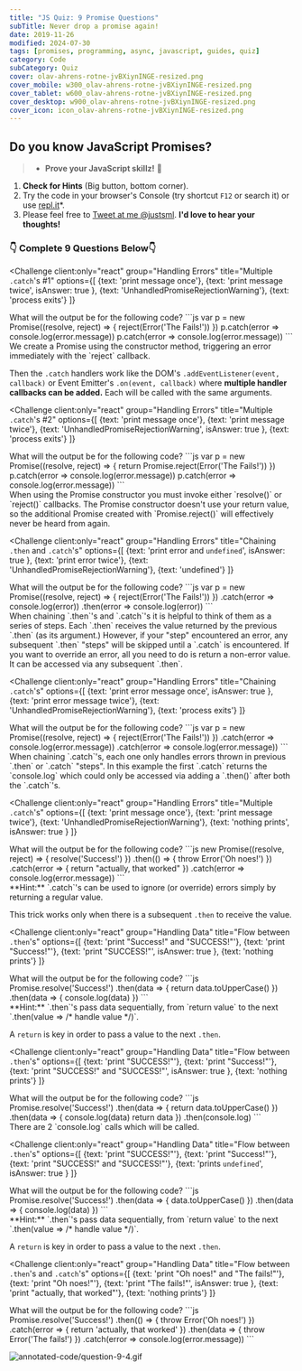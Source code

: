 ```yaml
---
title: "JS Quiz: 9 Promise Questions"
subTitle: Never drop a promise again!
date: 2019-11-26
modified: 2024-07-30
tags: [promises, programming, async, javascript, guides, quiz]
category: Code
subCategory: Quiz
cover: olav-ahrens-rotne-jvBXiynINGE-resized.png
cover_mobile: w300_olav-ahrens-rotne-jvBXiynINGE-resized.png
cover_tablet: w600_olav-ahrens-rotne-jvBXiynINGE-resized.png
cover_desktop: w900_olav-ahrens-rotne-jvBXiynINGE-resized.png
cover_icon: icon_olav-ahrens-rotne-jvBXiynINGE-resized.png
---
```




## Do you know JavaScript Promises?

> * **Prove your JavaScript skillz!** 🚀

1. **Check for Hints** (Big button, bottom corner).
2. Try the code in your browser's Console (try shortcut `F12` or search it) or use [repl.it](https://repl.it)*.
3. Please feel free to [Tweet at me @justsml](https://twitter.com/intent/tweet?text=Hey%20Dan%2C%20I%20was%20taking%20your%20promises%20quiz%2E%2E%2E&url=https://danlevy.net/). **I'd love to hear your thoughts!**

### 👇 Complete 9 Questions Below👇

<QuizUI>

<Challenge
  client:only="react"
  group="Handling Errors"
  title="Multiple `.catch`'s #1"
  options={[
    {text: 'print message once'},
    {text: 'print message twice', isAnswer: true },
    {text: 'UnhandledPromiseRejectionWarning'},
    {text: 'process exits'}
  ]}
>
  <slot name="question">
  <div className="question">
    What will the output be for the following code?
    ```js
    var p = new Promise((resolve, reject) => {
      reject(Error('The Fails!'))
    })
    p.catch(error => console.log(error.message))
    p.catch(error => console.log(error.message))
    ```
  </div>
  </slot>

  <slot name='explanation'>
  <div className="explanation">
We create a Promise using the constructor method, triggering an error immediately with the `reject` callback.

Then the `.catch` handlers work like the DOM's `.addEventListener(event, callback)` or Event Emitter's `.on(event, callback)` where **multiple handler callbacks can be added.** Each will be called with the same arguments.
    </div>
  </slot>

</Challenge>


<Challenge
  client:only="react"
  group="Handling Errors"
  title="Multiple `.catch`'s #2"
  options={[
    {text: 'print message once'},
    {text: 'print message twice'},
    {text: 'UnhandledPromiseRejectionWarning', isAnswer: true },
    {text: 'process exits'}
  ]}
>
  <slot name="question">
  <div className="question">
    What will the output be for the following code?
    ```js
    var p = new Promise((resolve, reject) => {
      return Promise.reject(Error('The Fails!'))
    })
    p.catch(error => console.log(error.message))
    p.catch(error => console.log(error.message))
    ```
  </div>
  </slot>

  <slot name='explanation'>
  <div className="explanation">
When using the Promise constructor you must invoke either `resolve()` or `reject()` callbacks. The Promise constructor doesn't use your return value, so the additional Promise created with `Promise.reject()` will effectively never be heard from again.
  </div>
  </slot>

</Challenge>

<Challenge
client:only="react"
group="Handling Errors"
title="Chaining `.then` and `.catch`'s"
options={[
  {text: 'print error and `undefined`', isAnswer: true },
  {text: 'print error twice'},
  {text: 'UnhandledPromiseRejectionWarning'},
  {text: 'undefined'}
]}
>
<slot name="question">
<div className="question">
  What will the output be for the following code?
  ```js
  var p = new Promise((resolve, reject) => {
      reject(Error('The Fails!'))
    })
    .catch(error => console.log(error))
    .then(error => console.log(error))
  ```
</div>
</slot>

<slot name='explanation'>
<div className="explanation">
When chaining `.then`'s and `.catch`'s it is helpful to think of them as a series of steps. Each `.then` receives the value returned by the previous `.then` (as its argument.) However, if your "step" encountered an error, any subsequent `.then` "steps" will be skipped until a `.catch` is encountered. If you want to override an error, all you need to do is return a non-error value. It can be accessed via any subsequent `.then`.
</div>
</slot>

</Challenge>

<Challenge
client:only="react"
group="Handling Errors"
title="Chaining `.catch`'s"
options={[
  {text: 'print error message once', isAnswer: true },
  {text: 'print error message twice'},
  {text: 'UnhandledPromiseRejectionWarning'},
  {text: 'process exits'}
]}
>
<slot name="question">
<div className="question">
  What will the output be for the following code?
  ```js
  var p = new Promise((resolve, reject) => {
      reject(Error('The Fails!'))
    })
    .catch(error => console.log(error.message))
    .catch(error => console.log(error.message))
  ```
</div>
</slot>

<slot name='explanation'>
<div className="explanation">
When chaining `.catch`'s, each one only handles errors thrown in previous `.then` or `.catch` "steps". In this example the first `.catch` returns the `console.log` which could only be accessed via adding a `.then()` after both the `.catch`'s.
</div>
</slot>

</Challenge>

<Challenge
  client:only="react"
  group="Handling Errors"
  title="Multiple `.catch`'s"
  options={[
    {text: 'print message once'},
    {text: 'print message twice'},
    {text: 'UnhandledPromiseRejectionWarning'},
    {text: 'nothing prints', isAnswer: true }
  ]}
>
  <slot name="question">
  <div className="question">
    What will the output be for the following code?
    ```js
    new Promise((resolve, reject) => {
        resolve('Success!')
      })
      .then(() => {
        throw Error('Oh noes!')
      })
      .catch(error => {
        return "actually, that worked"
      })
      .catch(error => console.log(error.message))
    ```
  </div>
  </slot>

  <slot name='explanation'>
  <div className="explanation">
**Hint:** `.catch`'s can be used to ignore (or override) errors simply by returning a regular value.

This trick works only when there is a subsequent `.then` to receive the value.
  </div>
  </slot>

</Challenge>

<Challenge
  client:only="react"
  group="Handling Data"
  title="Flow between `.then`'s"
  options={[
    {text: 'print "Success!" and "SUCCESS!"'},
    {text: 'print "Success!"'},
    {text: 'print "SUCCESS!"', isAnswer: true },
    {text: 'nothing prints'}
  ]}
>
  <slot name="question">
  <div className="question">
    What will the output be for the following code?
    ```js
    Promise.resolve('Success!')
      .then(data => {
        return data.toUpperCase()
      })
      .then(data => {
        console.log(data)
      })
    ```
  </div>
  </slot>

  <slot name='explanation'>
  <div className="explanation">
**Hint:** `.then`'s pass data sequentially, from `return value` to the next `.then(value => /* handle value */)`.

A `return` is key in order to pass a value to the next `.then`.
  </div>
  </slot>

</Challenge>

<Challenge
  client:only="react"
  group="Handling Data"
  title="Flow between `.then`'s"
  options={[
    {text: 'print "SUCCESS!"'},
    {text: 'print "Success!"'},
    {text: 'print "SUCCESS!" and "SUCCESS!"', isAnswer: true },
    {text: 'nothing prints'}
  ]}
>
  <slot name="question">
  <div className="question">
    What will the output be for the following code?
    ```js
    Promise.resolve('Success!')
      .then(data => {
        return data.toUpperCase()
      })
      .then(data => {
        console.log(data)
        return data
      })
      .then(console.log)
    ```
  </div>
  </slot>

  <slot name='explanation'>
  <div className="explanation">
There are 2 `console.log` calls which will be called.
  </div>
  </slot>

</Challenge>

<Challenge
  client:only="react"
  group="Handling Data"
  title="Flow between `.then`'s"
  options={[
    {text: 'print "SUCCESS!"'},
    {text: 'print "Success!"'},
    {text: 'print "SUCCESS!" and "SUCCESS!"'},
    {text: 'prints `undefined`', isAnswer: true }
  ]}
  >
  <slot name="question">
  <div className="question">
    What will the output be for the following code?
    ```js
    Promise.resolve('Success!')
      .then(data => {
        data.toUpperCase()
      })
      .then(data => {
        console.log(data)
      })
    ```
  </div>
  </slot>

  <slot name='explanation'>
  <div className="explanation">
**Hint:** `.then`'s pass data sequentially, from `return value` to the next `.then(value => /* handle value */)`.

A `return` is key in order to pass a value to the next `.then`.
  </div>
  </slot>

</Challenge>

<Challenge
  client:only="react"
  group="Handling Data"
  title="Flow between `.then`'s and `.catch`'s"
  options={[
    {text: 'print "Oh noes!" and "The fails!"'},
    {text: 'print "Oh noes!"'},
    {text: 'print "The fails!"', isAnswer: true },
    {text: 'print "actually, that worked"'},
    {text: 'nothing prints'}
  ]}
>
  <slot name="question">
  <div className="question">
    What will the output be for the following code?
    ```js
    Promise.resolve('Success!')
      .then(() => {
        throw Error('Oh noes!')
      })
      .catch(error => {
        return 'actually, that worked'
      })
      .then(data => {
        throw Error('The fails!')
      })
      .catch(error => console.log(error.message))
    ```
  </div>
  </slot>

  <slot name='explanation'>
  <div className="explanation">

![annotated-code/question-9-4.gif](annotated-code/question-9-4.gif)

  </div>
  </slot>

</Challenge>



</QuizUI>

